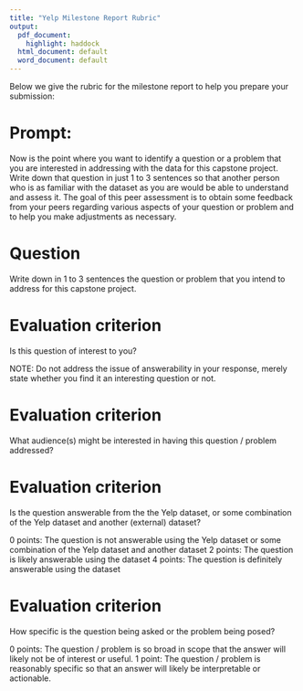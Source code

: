 ```yaml
---
title: "Yelp Milestone Report Rubric"
output:
  pdf_document:
    highlight: haddock
  html_document: default
  word_document: default
---
```


Below we give the rubric for the milestone report to help you prepare your submission:

#	Prompt:
Now is the point where you want to identify a question or a problem that you are interested in addressing with the data for this capstone project. Write down that question in just 1 to 3 sentences so that another person who is as familiar with the dataset as you are would be able to understand and assess it. The goal of this peer assessment is to obtain some feedback from your peers regarding various aspects of your question or problem and to help you make adjustments as necessary. 

#	Question
Write down in 1 to 3 sentences the question or problem that you intend to address for this capstone project.

#	Evaluation criterion
Is this question of interest to you? 

NOTE: Do not address the issue of answerability in your response, merely state whether you find it an interesting question or not.

#	Evaluation criterion
What audience(s) might be interested in having this question / problem addressed?


#	Evaluation criterion
Is the question answerable from the the Yelp dataset, or some combination of the Yelp dataset and another (external) dataset?

0 points: The question is not answerable using the Yelp dataset or some combination of the Yelp dataset and another dataset
2 points: The question is likely answerable using the dataset 
4 points: The question is definitely answerable using the dataset

#	Evaluation criterion
How specific is the question being asked or the problem being posed?

0 points: The question / problem is so broad in scope that the answer will likely not be of interest or useful.
1 point: The question / problem is reasonably specific so that an answer will likely be interpretable or actionable.





